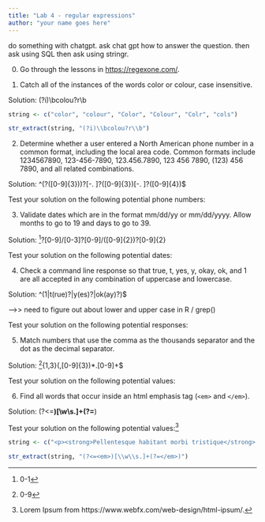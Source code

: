 ```yaml
---
title: "Lab 4 - regular expressions"
author: "your name goes here"
---
```



do something with chatgpt.  ask chat gpt how to answer the question. then ask using SQL then ask using stringr.

0. Go through the lessons in <a href = "https://regexone.com/" target = "_blank">https://regexone.com/</a>.


1. Catch all of the instances of the words color or colour, case insensitive.

Solution: (?i)\\bcolou?r\\b

```r
string <- c("color", "colour", "Color", "Colour", "Colr", "cols")

str_extract(string, "(?i)\\bcolou?r\\b")
```


2. Determine whether a user entered a North American phone number in a common format, including the local area code.  Common formats include 1234567890, 123-456-7890, 123.456.7890, 123 456 7890, (123) 456 7890, and all related combinations.

Solution:  ^\(?([0-9]{3})\)?[-. ]?([0-9]{3})[-. ]?([0-9]{4})$

Test your solution on the following potential phone numbers:

3. Validate dates which are in the format mm/dd/yy or mm/dd/yyyy.  Allow months to go to 19 and days to go to 39.

Solution: ^[0-1]?[0-9]/[0-3]?[0-9]/([0-9]{2})?[0-9]{2}


Test your solution on the following potential dates:



4. Check a command line response so that true, t, yes, y, okay, ok, and 1 are all accepted in any combination of uppercase and lowercase.

Solution: ^(1|t(rue)?|y(es)?|ok(ay)?)$

-->>  need to figure out about lower and upper case in R / grep()

Test your solution on the following potential responses: 


5. Match numbers that use the comma as the thousands separator and the dot as the decimal separator.

Solution:  ^[0-9]{1,3}(,[0-9]{3})*\.[0-9]+$

Test your solution on the following potential values:



6. Find all words that occur inside an html emphasis tag (`<em>` and `</em>`).

Solution: (?<=<b>)[\\w\\s.]+(?=</b>)

Test your solution on the following potential values:^[Lorem Ipsum from https://www.webfx.com/web-design/html-ipsum/.]

```r
string <- c("<p><strong>Pellentesque habitant morbi tristique</strong> senectus et netus et malesuada fames ac turpis egestas. Vestibulum tortor quam, feugiat vitae, ultricies eget, tempor sit amet, ante. Donec eu libero sit amet quam egestas semper. <em>Aenean ultricies mi vitae est.</em> Mauris placerat eleifend leo. Quisque sit amet est et sapien ullamcorper pharetra. Vestibulum erat wisi, condimentum sed, <code>commodo vitae</code>, ornare sit amet, wisi. Aenean fermentum, elit eget tincidunt condimentum, eros ipsum rutrum orci, sagittis tempus lacus enim ac dui. <a href='#'>Donec non enim</a> in turpis pulvinar facilisis. Ut felis.</p>")

str_extract(string, "(?<=<em>)[\\w\\s.]+(?=</em>)")
```

